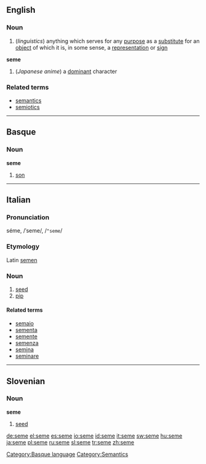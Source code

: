 ==English==
===Noun===
{{en-noun|semata}}
#(''linguistics'') anything which serves for any [[purpose]] as a [[substitute]] for an [[object]] of which it is, in some sense, a [[representation]] or [[sign]]
'''seme'''
#(''Japanese anime'') a [[dominant]] character
{{wikipedia}}

===Related terms===
*[[semantics]]
*[[semiotics]]

----

==Basque==
===Noun===
'''seme'''

# [[son]]

[[Category:Basque language]]

----

==Italian==
{{wikipedia|lang=it}}
===Pronunciation===
séme, /ˈseme/, /<tt>"seme</tt>/
===Etymology===
Latin [[semen]]
===Noun===
{{it-noun|sem|m|e|i}}

# [[seed]]
# [[pip]]

====Related terms====
*[[semaio]]
*[[sementa]]
*[[semente]]
*[[semenza]]
*[[semina]]
*[[seminare]]

[[Category:Semantics]]

----

==Slovenian==
===Noun===
'''seme'''

# [[seed]]

[[de:seme]]
[[el:seme]]
[[es:seme]]
[[io:seme]]
[[id:seme]]
[[it:seme]]
[[sw:seme]]
[[hu:seme]]
[[ja:seme]]
[[pl:seme]]
[[ru:seme]]
[[sl:seme]]
[[tr:seme]]
[[zh:seme]]
